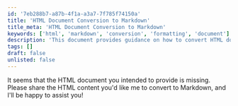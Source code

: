 ```yaml
---
id: '7eb288b7-a87b-4f1a-a3a7-7f785f74150a'
title: 'HTML Document Conversion to Markdown'
title_meta: 'HTML Document Conversion to Markdown'
keywords: ['html', 'markdown', 'conversion', 'formatting', 'document']
description: 'This document provides guidance on how to convert HTML documents into Markdown format, including tips on handling various HTML elements and ensuring proper formatting in the resulting Markdown file.'
tags: []
draft: false
unlisted: false
---
```

It seems that the HTML document you intended to provide is missing. Please share the HTML content you'd like me to convert to Markdown, and I'll be happy to assist you!













